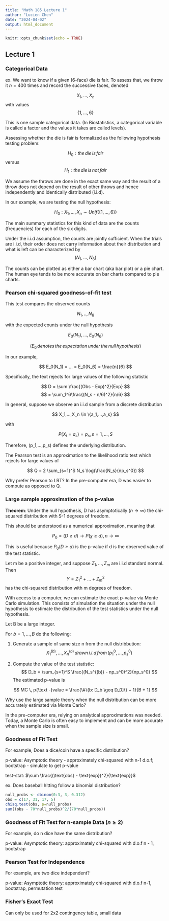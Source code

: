 ```yaml
---
title: "Math 185 Lecture 1"
author: "Lucien Chen"
date: "2024-04-02"
output: html_document
---
```


```r
knitr::opts_chunk$set(echo = TRUE)
```

## Lecture 1

### Categorical Data

ex. We want to know if a given (6-face) die is fair. To assess that, we throw it $n=400$ times and record the successive faces, denoted

$$ X_1,...,X_n $$ with values $$ \{1,...,6\} $$

This is one sample categorical data. (In Biostatistics, a categorical variable is called a factor and the values it takes are called levels).

Assessing whether the die is fair is formalized as the following hypothesis testing problem:

$$ H_0: the \,die \,is \,fair $$ versus $$ H_1: the \,die \,is \,not \,fair $$

We assume the throws are done in the exact same way and the result of a throw does not depend on the result of other throws and hence independently and identically distributed (i.i.d).

In our example, we are testing the null hypothesis:

$$ H_0: X_1,...,X_n \sim Unif(\{1,...,6\}) $$

The main summary statistics for this kind of data are the counts (frequencies) for each of the six digits.

Under the i.i.d assumption, the counts are jointly sufficient. When the trials are i.i.d, their order does not carry information about their distribution and what is left can be characterized by $$ (N_1,...,N_6) $$

The counts can be plotted as either a bar chart (aka bar plot) or a pie chart. The human eye tends to be more accurate on bar charts compared to pie charts.

### Pearson chi-squared goodness-of-fit test

This test compares the observed counts

$$ N_1,..,N_6 $$

with the expected counts under the null hypothesis

$$ E_0(N_1),...,E_0(N_6) $$

$$ (E_0 \,denotes \,the \,expectation \,under \,the \,null \,hypothesis) $$

In our example,

$$ E_0(N_1) = ... = E_0(N_6) = \frac{n}{6} $$

Specifically, the text rejects for large values of the following statistic

$$ D = \sum \frac{(Obs - Exp)^2}{Exp} $$ $$ = \sum_1^6\frac{(N_s - n/6)^2}{n/6} $$

In general, suppose we observe an i.i.d sample from a discrete distribution

$$ X_1,...,X_n \in \{a_1,...,a_s} $$

with

$$ P(X_i=a_s) = p_s, \, s=1,...,S $$

Therefore, (p_1,...,p_s) defines the underlying distribution.

The Pearson test is an approximation to the likelihood ratio test which rejects for large values of

$$ Q = 2 \sum_{s=1}^S N_s \log(\frac{N_s}{np_s^0}) $$

Why prefer Pearson to LRT? In the pre-computer era, D was easier to compute as opposed to Q.

### Large sample approximation of the p-value

**Theorem**: Under the null hypothesis, D has asymptotically $(n \rightarrow \infty)$ the chi-squared distribution with S-1 degrees of freedom.

This should be understood as a numerical approximation, meaning that

$$ P_0=(D\geq d) \rightarrow P(\chi \geq d), n \rightarrow \infty $$

This is useful because $P_0(D\geq d)$ is the p-value if d is the observed value of the test statistic.

Let m be a positive integer, and suppose $Z_1,...,Z_m$ are i.i.d standard normal. Then $$ Y = Z_1^2+...+Z_m^2 $$ has the chi-squared distribution with m degrees of freedom.

With access to a computer, we can estimate the exact p-value via Monte Carlo simulation. This consists of simulation the situation under the null hypothesis to estimate the distribution of the test statistics under the null hypothesis.

Let B be a large integer.

For $b=1,...,B$ do the following:

1.  Generate a sample of same size n from the null distribbution: $$ X_1^{(b)},...,X_n^{(b)} \,drawn \, i.i.d \, from \, (p_1^0,...,p_s^0) $$

2.  Compute the value of the test statistic: $$ D_b = \sum_{s=1}^S \frac{(N_s^{(b)} - np_s^0)^2}{np_s^0} $$ The estimated p-value is

$$ MC \, p{\text -}value = \frac{\#\{b: D_b \geq D_0]\} + 1}{B + 1} $$

Why use the large sample theory when the null distribution can be more accurately estimated via Monte Carlo?

In the pre-computer era, relying on analytical approximations was needed. Today, a Monte Carlo is often easy to implement and can be more accurate when the sample size is small.

### Goodness of Fit Test

For example, Does a dice/coin have a specific distribution?

p-value: Asymptotic theory - approximately chi-squared with n-1 d.o.f; bootstrap - simulate to get p-value

test-stat: $\sum \frac{(\text{obs} - \text{exp})^2}{\text{exp}}$

ex. Does baseball hitting follow a binomial distribution?

```r
null_probs <- dbinom(0:3, 3, 0.312)
obs = c(17, 31, 17, 5)
chisq.test(obs, p=null_probs)
sum((obs - 70*null_probs)^2/(70*null_probs))
```

### Goodness of Fit Test for n-sample Data ($n \geq 2$)

For example, do n dice have the same distribution?

p-value: Asymptotic theory: approximately chi-squared with d.o.f n - 1, bootstrap

### Pearson Test for Independence

For example, are two dice independent?

p-value: Asymptotic theory: approximately chi-squared with d.o.f n-1, bootstrap, permutation test 

### Fisher's Exact Test

Can only be used for 2x2 contingency table, small data
